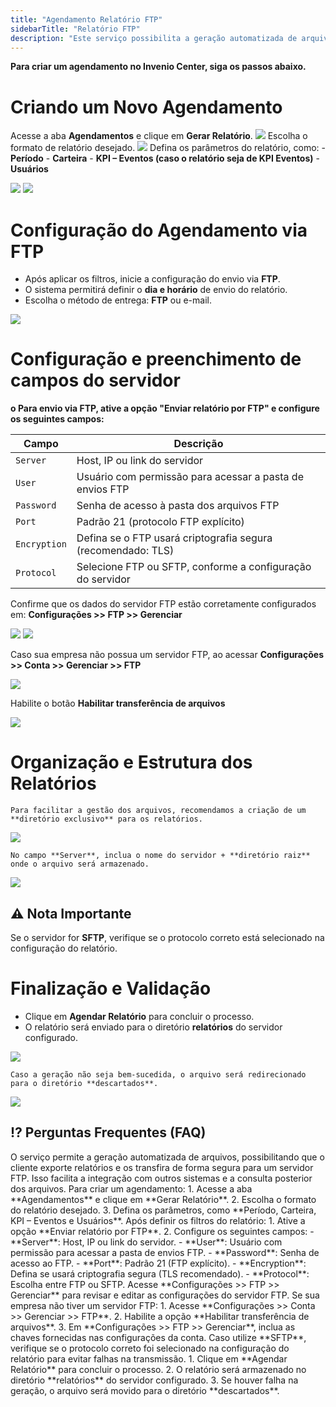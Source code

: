 ```yaml
---
title: "Agendamento Relatório FTP"
sidebarTitle: "Relatório FTP"
description: "Este serviço possibilita a geração automatizada de arquivos, permitindo que o cliente exporte relatórios e os transfira de forma segura para um servidor FTP. A solução garante praticidade e eficiência no armazenamento e compartilhamento das informações, facilitando a integração com outros sistemas e a consulta posterior dos arquivos.."
---
```


**Para criar um agendamento no Invenio Center, siga os passos abaixo.**
# Criando um Novo Agendamento
Acesse a aba **Agendamentos** e clique em **Gerar Relatório**.
<img src="https://robbublob.blob.core.windows.net/docs/ftp_1.png" />
Escolha o formato de relatório desejado.
<img src="https://robbublob.blob.core.windows.net/docs/ftp_2.png" />
Defina os parâmetros do relatório, como:
    -	**Período**
    -	**Carteira**
    -	**KPI – Eventos (caso o relatório seja de KPI Eventos)**
    -	**Usuários**

<img src="https://robbublob.blob.core.windows.net/docs/ftp_3.png" />
<img src="https://robbublob.blob.core.windows.net/docs/ftp_4.png" />

# Configuração do Agendamento via FTP

-	Após aplicar os filtros, inicie a configuração do envio via **FTP**.
-	O sistema permitirá definir o **dia e horário** de envio do relatório.
-	Escolha o método de entrega: **FTP** ou e-mail.

<img src="https://robbublob.blob.core.windows.net/docs/ftp_5.png" />

# Configuração e preenchimento de campos do servidor
**o	Para envio via FTP, ative a opção "Enviar relatório por FTP" e configure os seguintes campos:**


| **Campo**     | **Descrição**                                               |
|---------------|-------------------------------------------------------------|
| `Server`      | Host, IP ou link do servidor                                |
| `User`        | Usuário com permissão para acessar a pasta de envios FTP    | 
| `Password`    | Senha de acesso à pasta dos arquivos FTP                    |
| `Port`        | Padrão 21 (protocolo FTP explícito)                         |
| `Encryption`  | Defina se o FTP usará criptografia segura (recomendado: TLS)|
| `Protocol`    | Selecione FTP ou SFTP, conforme a configuração do servidor  |



Confirme que os dados do servidor FTP estão corretamente configurados em:
**Configurações >> FTP >> Gerenciar**

<img src="https://robbublob.blob.core.windows.net/docs/ftp_6.png" />
<img src="https://robbublob.blob.core.windows.net/docs/ftp_7.png" />

Caso sua empresa não possua um servidor FTP, ao acessar **Configurações >> Conta >> Gerenciar >> FTP**

<img src="https://robbublob.blob.core.windows.net/docs/ftp_12.png" />

 Habilite o botão  **Habilitar transferência de arquivos** 

<img src="https://robbublob.blob.core.windows.net/docs/ftp_13.png" />




# Organização e Estrutura dos Relatórios

	Para facilitar a gestão dos arquivos, recomendamos a criação de um **diretório exclusivo** para os relatórios.

<img src="https://robbublob.blob.core.windows.net/docs/ftp_8.png" />

	No campo **Server**, inclua o nome do servidor + **diretório raiz** onde o arquivo será armazenado.

<img src="https://robbublob.blob.core.windows.net/docs/ftp_9.png" />

## ⚠ Nota Importante
Se o servidor for **SFTP**, verifique se o protocolo correto está selecionado na configuração do relatório.

# Finalização e Validação
- 	Clique em **Agendar Relatório** para concluir o processo.
- 	O relatório será enviado para o diretório **relatórios** do servidor configurado.

<img src="https://robbublob.blob.core.windows.net/docs/ftp_10.png" />

	Caso a geração não seja bem-sucedida, o arquivo será redirecionado para o diretório **descartados**.

<img src="https://robbublob.blob.core.windows.net/docs/ftp_11.png" />

## ⁉️ Perguntas Frequentes (FAQ)

<AccordionGroup>
  <Accordion title="O que é o serviço de Agendamento de Relatório FTP?">
    O serviço permite a geração automatizada de arquivos, possibilitando que o cliente exporte relatórios e os transfira de forma segura para um servidor FTP. Isso facilita a integração com outros sistemas e a consulta posterior dos arquivos.
  </Accordion>

  <Accordion title="Como criar um novo agendamento no Invenio Center?">
    Para criar um agendamento:
    1. Acesse a aba **Agendamentos** e clique em **Gerar Relatório**.
    2. Escolha o formato do relatório desejado.
    3. Defina os parâmetros, como **Período, Carteira, KPI – Eventos e Usuários**.
  </Accordion>

  <Accordion title="Como configurar o envio do relatório via FTP?">
    Após definir os filtros do relatório:
    1. Ative a opção **Enviar relatório por FTP**.
    2. Configure os seguintes campos:
       - **Server**: Host, IP ou link do servidor.
       - **User**: Usuário com permissão para acessar a pasta de envios FTP.
       - **Password**: Senha de acesso ao FTP.
       - **Port**: Padrão 21 (FTP explícito).
       - **Encryption**: Defina se usará criptografia segura (TLS recomendado).
       - **Protocol**: Escolha entre FTP ou SFTP.
  </Accordion>

  <Accordion title="Onde configurar os dados do servidor FTP?">
    Acesse **Configurações >> FTP >> Gerenciar** para revisar e editar as configurações do servidor FTP.
  </Accordion>

  <Accordion title="O que fazer se minha empresa não possuir um servidor FTP?">
    Se sua empresa não tiver um servidor FTP:
    1. Acesse **Configurações >> Conta >> Gerenciar >> FTP**.
    2. Habilite a opção **Habilitar transferência de arquivos**.
    3. Em **Configurações >> FTP >> Gerenciar**, inclua as chaves fornecidas nas configurações da conta.
  </Accordion>
  <Accordion title="O que acontece se o servidor for SFTP?">
    Caso utilize **SFTP**, verifique se o protocolo correto foi selecionado na configuração do relatório para evitar falhas na transmissão.
  </Accordion>

  <Accordion title="Como validar que o relatório foi enviado corretamente?">
    1. Clique em **Agendar Relatório** para concluir o processo.
    2. O relatório será armazenado no diretório **relatórios** do servidor configurado.
    3. Se houver falha na geração, o arquivo será movido para o diretório **descartados**.
  </Accordion>

</AccordionGroup>
